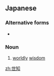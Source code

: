 ==Japanese==
{{ja-kanjitab|せ|ち|yomi=on}}

===Alternative forms===
* {{l/ja|世智}}

===Noun===
{{ja-noun|せち}}

# [[worldly]] [[wisdom]]

[[zh:世知]]